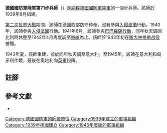 {{Infobox military unit
|unit_name = 德國國防軍陸軍第71步兵師
|image = 71st Infanterie Division Logo.svg
|caption =
|country = {{flag|Nazi Germany}}
|type = [[步兵|步兵]]
|size = [[师_(军队)|師]]
|branch = [[納粹德國陸軍|陸軍]]
|dates= 1939年8月26日至1945年5月
|specialization =
|command_structure =
|garrison =
|nickname =
|motto =
|colors =
|march =
|mascot =
|battles =
|notable_commanders=
}}

'''德國國防軍陸軍第71步兵師'''（{{lang-de|'''71. Infanterie-Division'''}}）是[[納粹德國|納粹德國]][[德國國防軍|國防軍]][[納粹德國陸軍|陸軍]]的一個步兵師。該師於1939年8月組建{{cfn|Mitcham|y=2007}}。

[[第二次世界大戰|第二次世界大戰]]期間，該師在德國西部防守待命，沒有參與[[波蘭戰役|入侵波蘭]]行動。1940年，該師參與[[法國戰役|入侵法國]]行動。1941年6月，該師參與[[巴巴羅薩行動|巴巴羅薩行動]]，同年秋天調回比利時休整至1942年4月再度調至[[苏德战争|東線]]為止。該師於1943年初在[[斯大林格勒战役|斯大林格勒战役]]被殲。

1943年夏，該師重建，並於同年秋天調至意大利。至1945年，該師在意大利和匈牙利作戰，最後在奧地利向[[英國軍隊|英軍]]投降。

== 註腳 ==
{{reflist}}

== 參考文獻 ==
* {{Cite book|last=Mitcham |first=Samuel W., Jr.|author-link=Samuel W. Mitcham|title=German Order of Battle, Volume One: 1st – 290th Infantry Divisions in WWII|year=2007|publisher=Stackpole Books|location=PA; United States of America|isbn=978-0-8117-3416-5|ref={{sfnRef|Mitcham|y=2007}}}}

{{mil-stub}}
{{德國國防軍陸軍的步兵師}}
[[Category:德國國防軍的師級單位|Category:德國國防軍的師級單位]]
[[Category:1939年建立的軍事組織|Category:1939年建立的軍事組織]]
[[Category:1939年德國建立|Category:1939年德國建立]]
[[Category:1945年廢除的軍事組織|Category:1945年廢除的軍事組織]]